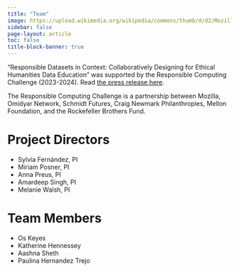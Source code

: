 ```yaml
---
title: "Team"
image: https://upload.wikimedia.org/wikipedia/commons/thumb/d/d2/Mozilla_logo.svg/2560px-Mozilla_logo.svg.png
sidebar: false
page-layout: article
toc: false
title-block-banner: true
---
```


"Responsible Datasets in Context: Collaboratively Designing for Ethical Humanities Data Education" was supported by the Responsible Computing Challenge (2023-2024). Read [the press release here](https://foundation.mozilla.org/en/blog/mozilla-announces-15-new-responsible-computing-challenge-awardees-in-the-us/).

The Responsible Computing Challenge is a partnership between Mozilla, Omidyar Network, Schmidt Futures, Craig Newmark Philanthropies, Mellon Foundation, and the Rockefeller Brothers Fund.

# Project Directors

- Sylvia Fernández, PI
- Miriam Posner, PI
- Anna Preus, PI
- Amardeep Singh, PI
- Melanie Walsh, PI

# Team Members

- Os Keyes
- Katherine Hennessey
- Aashna Sheth
- Paulina Hernandez Trejo





